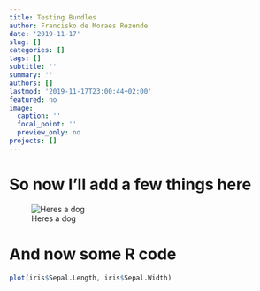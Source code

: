 ```yaml
---
title: Testing Bundles
author: Francisko de Moraes Rezende
date: '2019-11-17'
slug: []
categories: []
tags: []
subtitle: ''
summary: ''
authors: []
lastmod: '2019-11-17T23:00:44+02:00'
featured: no
image:
  caption: ''
  focal_point: ''
  preview_only: no
projects: []
---
```


# So now I'll add a few things here

![Heres a dog](thor_3.jpg)

# And now some R code

```r
plot(iris$Sepal.Length, iris$Sepal.Width)
```

